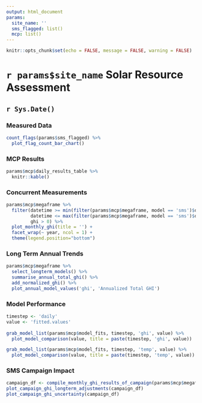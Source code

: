 ```yaml
---
output: html_document
params:
  site_name: ''
  sms_flagged: list()
  mcp: list()
---
```


```r
knitr::opts_chunk$set(echo = FALSE, message = FALSE, warning = FALSE)
```


# `r params$site_name` Solar Resource Assessment
## `r Sys.Date()`

### Measured Data

```r

count_flags(params$sms_flagged) %>%
  plot_flag_count_bar_chart()

```


### MCP Results

```r

params$mcp$daily_results_table %>%
  knitr::kable()

```


### Concurrent Measurements
```r

params$mcp$megaframe %>%
  filter(datetime >= min(filter(params$mcp$megaframe, model == 'sms')$datetime),
         datetime <= max(filter(params$mcp$megaframe, model == 'sms')$datetime),
         ghi > 0) %>%
  plot_monthly_ghi(title = '') +
  facet_wrap(~ year, ncol = 1) +
  theme(legend.position="bottom")

```


### Long Term Annual Trends
```r

params$mcp$megaframe %>%
  select_longterm_models() %>%
  summarise_annual_total_ghi() %>%
  add_normalized_ghi() %>%
  plot_annual_model_values('ghi', 'Annualized Total GHI')

```


### Model Performance
```r

timestep <- 'daily'
value <- 'fitted.values'
    
grab_model_list(params$mcp$model_fits, timestep, 'ghi', value) %>%
  plot_model_comparison(value, title = paste(timestep, 'ghi', value))

grab_model_list(params$mcp$model_fits, timestep, 'temp', value) %>%
  plot_model_comparison(value, title = paste(timestep, 'temp', value))

```

### SMS Campaign Impact
```r

campaign_df <- compile_monthly_ghi_results_of_campaign(params$mcp$megaframe)
plot_campaign_ghi_longterm_adjustments(campaign_df)
plot_campaign_ghi_uncertainty(campaign_df)

```
